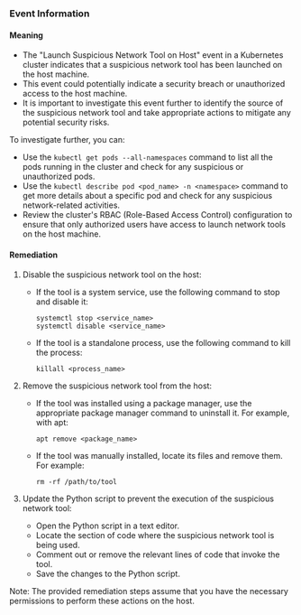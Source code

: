 
### Event Information

#### Meaning

- The "Launch Suspicious Network Tool on Host" event in a Kubernetes cluster indicates that a suspicious network tool has been launched on the host machine.
- This event could potentially indicate a security breach or unauthorized access to the host machine.
- It is important to investigate this event further to identify the source of the suspicious network tool and take appropriate actions to mitigate any potential security risks. 

To investigate further, you can:
- Use the `kubectl get pods --all-namespaces` command to list all the pods running in the cluster and check for any suspicious or unauthorized pods.
- Use the `kubectl describe pod <pod_name> -n <namespace>` command to get more details about a specific pod and check for any suspicious network-related activities.
- Review the cluster's RBAC (Role-Based Access Control) configuration to ensure that only authorized users have access to launch network tools on the host machine.

#### Remediation

1. Disable the suspicious network tool on the host:
   - If the tool is a system service, use the following command to stop and disable it:
     ```
     systemctl stop <service_name>
     systemctl disable <service_name>
     ```
   - If the tool is a standalone process, use the following command to kill the process:
     ```
     killall <process_name>
     ```

2. Remove the suspicious network tool from the host:
   - If the tool was installed using a package manager, use the appropriate package manager command to uninstall it. For example, with apt:
     ```
     apt remove <package_name>
     ```
   - If the tool was manually installed, locate its files and remove them. For example:
     ```
     rm -rf /path/to/tool
     ```

3. Update the Python script to prevent the execution of the suspicious network tool:
   - Open the Python script in a text editor.
   - Locate the section of code where the suspicious network tool is being used.
   - Comment out or remove the relevant lines of code that invoke the tool.
   - Save the changes to the Python script.

Note: The provided remediation steps assume that you have the necessary permissions to perform these actions on the host.

